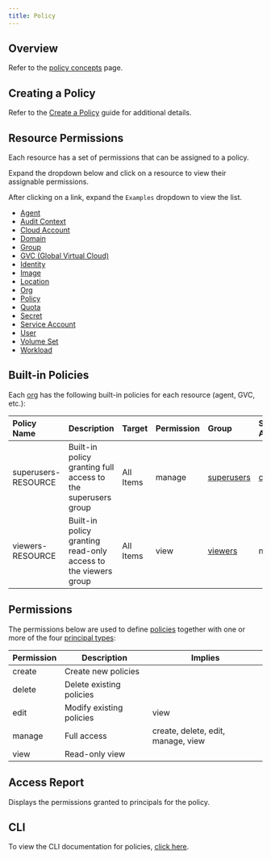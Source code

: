 ```yaml
---
title: Policy
---
```


## Overview

Refer to the [policy concepts](/concepts/policy) page.

## Creating a Policy

Refer to the [Create a Policy](/guides/create-resources/policy) guide for additional details.

## Resource Permissions

Each resource has a set of permissions that can be assigned to a policy.

Expand the dropdown below and click on a resource to view their assignable permissions.

<Accordion title="Resources">

After clicking on a link, expand the `Examples` dropdown to view the list.

- [Agent](cli#agent-permissions)
- [Audit Context](cli#auditctx-permissions)
- [Cloud Account](cli#cloudaccount-permissions)
- [Domain](cli#domain-permissions)
- [Group](cli#group-permissions)
- [GVC (Global Virtual Cloud)](cli#gvc-permissions)
- [Identity](cli#identity-permissions)
- [Image](cli#image-permissions)
- [Location](cli#location-permissions)
- [Org](cli#org-permissions)
- [Policy](cli#policy-permissions)
- [Quota](cli#quota-permissions)
- [Secret](cli#secret-permissions)
- [Service Account](cli#serviceaccount-permissions)
- [User](cli#user-permissions)
- [Volume Set](cli#volumeset-permissions)
- [Workload](cli#workload-permissions)

</Accordion>

## Built-in Policies

Each [org](org) has the following built-in policies for each resource (agent, GVC, etc.):

| Policy Name         | Description                                                    | Target    | Permission | Group                               | Service Account                                          |
| :------------------ | :------------------------------------------------------------- | :-------- | :--------- | :---------------------------------- | :------------------------------------------------------- |
| superusers-RESOURCE | Built-in policy granting full access to the superusers group   | All Items | manage     | [superusers](group#built-in-groups) | [controlplane](serviceaccount#built-in-service-accounts) |
| viewers-RESOURCE    | Built-in policy granting read-only access to the viewers group | All Items | view       | [viewers](group#built-in-groups)    | none                                                     |

## Permissions

The permissions below are used to define [policies](policy) together with one or more of the four
[principal types](/concepts/principal_types):

| Permission | Description              | Implies                            |
| ---------- | ------------------------ | ---------------------------------- |
| create     | Create new policies      |                                    |
| delete     | Delete existing policies |                                    |
| edit       | Modify existing policies | view                               |
| manage     | Full access              | create, delete, edit, manage, view |
| view       | Read-only view           |                                    |

## Access Report

Displays the permissions granted to principals for the policy.

## CLI

To view the CLI documentation for policies, [click here](cli#policy).
